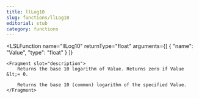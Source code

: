 ```yaml
---
title: llLog10
slug: functions/llLog10
editorial: stub
category: functions
---
```


<LSLFunction
	name="llLog10"
	returnType="float"
	arguments={[
	{
		"name": "Value",
		"type": "float"
	}
]}
>
	<Fragment slot="description">
		Returns the base 10 logarithm of Value. Returns zero if Value &lt;= 0.
		
		Returns the base 10 (common) logarithm of the specified Value.
	</Fragment>
</LSLFunction>
